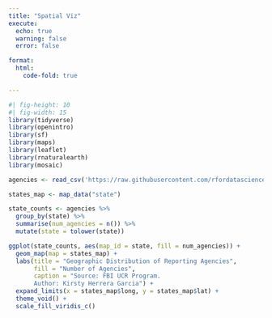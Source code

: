 ```yaml
---
title: "Spatial Viz"
execute:
  echo: true
  warning: false
  error: false

format: 
  html: 
    code-fold: true

---
```



```r
#| fig-height: 10
#| fig-width: 15
library(tidyverse)
library(openintro)
library(sf)
library(maps)
library(leaflet)
library(rnaturalearth)
library(mosaic)

agencies <- read_csv('https://raw.githubusercontent.com/rfordatascience/tidytuesday/main/data/2025/2025-02-18/agencies.csv')

states_map <- map_data("state")

state_counts <- agencies %>%
  group_by(state) %>%
  summarise(num_agencies = n()) %>%
  mutate(state = tolower(state))

ggplot(state_counts, aes(map_id = state, fill = num_agencies)) +
  geom_map(map = states_map) +
  labs(title = "Geographic Distribution of Reporting Agencies",
       fill = "Number of Agencies",
       caption = "Source: FBI UCR Program.
       Author: Kirsty Herrera Garcia") +
  expand_limits(x = states_map$long, y = states_map$lat) +
  theme_void() +
  scale_fill_viridis_c()
```

